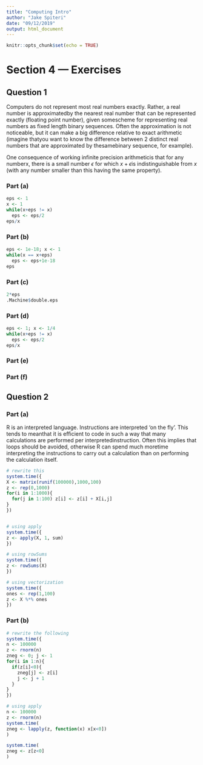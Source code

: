 ```yaml
---
title: "Computing Intro"
author: "Jake Spiteri"
date: "09/12/2019"
output: html_document
---
```


```r
knitr::opts_chunk$set(echo = TRUE)
```

# Section 4 --- Exercises

## Question 1
Computers do not represent most real numbers exactly. Rather, a real number is approximatedby the nearest real number that can be represented exactly (floating point number), given somescheme for representing real numbers as fixed length binary sequences. Often the approximation is not noticeable, but it can make a big difference relative to exact arithmetic (imagine thatyou want to know the difference between 2 distinct real numbers that are approximated by thesamebinary sequence, for example).

One consequence of working infinite precision arithmeticis that for any numberx, there is a small number $\epsilon$ for which $x+\epsilon$is indistinguishable from $x$ (with any number smaller than this having the same property).

### Part (a)
```r
eps <- 1
x <- 1
while(x+eps != x) 
  eps <- eps/2
eps/x
```

### Part (b)
```r
eps <- 1e-18; x <- 1
while(x == x+eps)
  eps <- eps+1e-18
eps
```

### Part (c)
```r
2*eps
.Machine$double.eps
```

### Part (d)
```r
eps <- 1; x <- 1/4
while(x+eps != x) 
  eps <- eps/2
eps/x
```

### Part (e)


### Part (f)


## Question 2
### Part (a)
R  is  an  interpreted  language.   Instructions  are  interpreted  ‘on  the  fly’.   This  tends  to  meanthat it is efficient to code in such a way that many calculations are performed per interpretedinstruction. Often this implies that loops should be avoided, otherwise R can spend much moretime interpreting the instructions to carry out a calculation than on performing the calculation itself.

```r
# rewrite this
system.time({
X <- matrix(runif(100000),1000,100)
z <- rep(0,1000)
for(i in 1:1000){
  for(j in 1:100) z[i] <- z[i] + X[i,j]
}
})


# using apply
system.time({
z <- apply(X, 1, sum)
})

# using rowSums
system.time({
z <- rowSums(X)
})

# using vectorization
system.time({
ones <- rep(1,100)
z <- X %*% ones
})

```

### Part (b)
```r
# rewrite the following
system.time({
n <- 100000
z <- rnorm(n)
zneg <- 0; j <- 1
for(i in 1:n){
  if(z[i]<0){
    zneg[j] <- z[i]
    j <- j + 1
  }
}
})

# using apply
n <- 100000
z <- rnorm(n)
system.time(
zneg <- lapply(z, function(x) x[x<0])
)

system.time(
zneg <- z[z<0]
)
```


